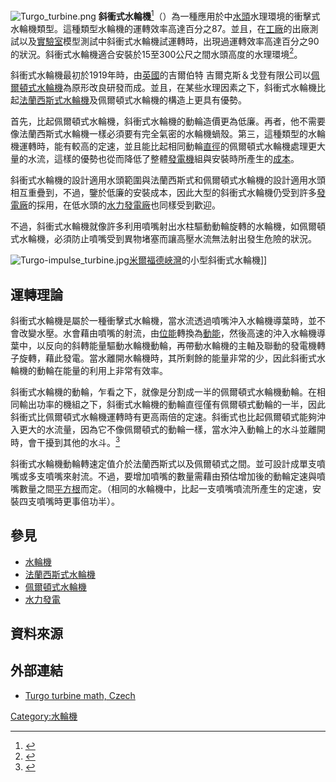 [[Image:Turgo_turbine.png|thumb]]
'''斜衝式水輪機'''<ref name="斜衝式水輪機">{{cite web|last1=|first1=|title=斜衝式水輪機Turgo turbine|url=https://terms.naer.edu.tw/detail/1741028/|website=|publisher=國家教育研究院|accessdate=2016-06-26}}{{dead link|date=2018年3月 |bot=InternetArchiveBot |fix-attempted=yes }}</ref>（{{lang-en|Turgo turbine}}）為一種應用於中[[水頭|水頭]]水理環境的衝擊式水輪機類型。這種類型水輪機的運轉效率高達百分之87。並且，在[[工廠|工廠]]的出廠測試以及[[實驗室|實驗室]]模型測試中斜衝式水輪機試運轉時，出現過運轉效率高達百分之90的狀況。斜衝式水輪機適合安裝於15至300公尺之間水頭高度的水理環境<ref name="Basics">{{cite web|last1=Jonker Klunne|first1=Wim|title=Turgo turbine|url=http://www.microhydropower.net/http://www.microhydropower.net/basics/turbines.php#Turgo|website=hydropower.net|publisher=hydropower.net|accessdate=2016-03-07}}{{Dead link|date=2018年6月 |bot=InternetArchiveBot |fix-attempted=no }}</ref>。

斜衝式水輪機最初於1919年時，由[[英國|英國]]的吉爾伯特 吉爾克斯＆戈登有限公司以[[佩爾頓式水輪機|佩爾頓式水輪機]]為原形改良研發而成。並且，在某些水理因素之下，斜衝式水輪機比起[[法蘭西斯式水輪機|法蘭西斯式水輪機]]及佩爾頓式水輪機的構造上更具有優勢。

首先，比起佩爾頓式水輪機，斜衝式水輪機的動輪造價更為低廉。再者，他不需要像法蘭西斯式水輪機一樣必須要有完全氣密的水輪機蝸殼。第三，這種類型的水輪機運轉時，能有較高的定速，並且能比起相同動輪[[直徑|直徑]]的佩爾頓式水輪機處理更大量的水流，這樣的優勢也從而降低了整體[[發電機|發電機]]組與安裝時所產生的[[成本|成本]]。

斜衝式水輪機的設計適用水頭範圍與法蘭西斯式和佩爾頓式水輪機的設計適用水頭相互重疊到，不過，鑒於低廉的安裝成本，因此大型的斜衝式水輪機仍受到許多[[發電廠|發電廠]]的採用，在低水頭的[[水力發電廠|水力發電廠]]也同樣受到歡迎。

不過，斜衝式水輪機就像許多利用噴嘴射出水柱驅動動輪旋轉的水輪機，如佩爾頓式水輪機，必須防止噴嘴受到異物堵塞而讓高壓水流無法射出發生危險的狀況。

[[Image:Turgo-impulse_turbine.jpg|thumb]][[米爾福德峽灣|米爾福德峽灣]]的小型斜衝式水輪機]]

== 運轉理論 ==

斜衝式水輪機是屬於一種衝擊式水輪機，當水流透過噴嘴沖入水輪機導葉時，並不會改變水壓。水會藉由噴嘴的射流，由[[位能|位能]]轉換為[[動能|動能]]，然後高速的沖入水輪機導葉中，以反向的斜轉能量驅動水輪機動輪，再帶動水輪機的主軸及聯動的發電機轉子旋轉，藉此發電。當水離開水輪機時，其所剩餘的能量非常的少，因此斜衝式水輪機的動輪在能量的利用上非常有效率。

斜衝式水輪機的動輪，乍看之下，就像是分割成一半的佩爾頓式水輪機動輪。在相同輸出功率的機組之下，斜衝式水輪機的動輪直徑僅有佩爾頓式動輪的一半，因此斜衝式比佩爾頓式水輪機運轉時有更高兩倍的定速。斜衝式也比起佩爾頓式能夠沖入更大的水流量，因為它不像佩爾頓式的動輪一樣，當水沖入動輪上的水斗並離開時，會干擾到其他的水斗。<ref name="DD">{{cite web|last1=Darling|first1=David|title=Turgo turbine|url=http://www.daviddarling.info/encyclopedia/T/AE_Turgo_turbine.html|website=Encyclopedia of Alternative Energy|publisher=The Worlds of Dvid Darling|accessdate=2016-03-07|archive-date=2019-08-23|archive-url=https://web.archive.org/web/20190823205219/http://www.daviddarling.info/encyclopedia/T/AE_Turgo_turbine.html|dead-url=no}}</ref>

斜衝式水輪機動輪轉速定值介於法蘭西斯式以及佩爾頓式之間。並可設計成單支噴嘴或多支噴嘴來射流。不過，要增加噴嘴的數量需藉由預估增加後的動輪定速與噴嘴數量之間[[平方根|平方根]]而定。（相同的水輪機中，比起一支噴嘴噴流所產生的定速，安裝四支噴嘴時更事倍功半）。

== 參見 ==
* [[水輪機|水輪機]]
* [[法蘭西斯式水輪機|法蘭西斯式水輪機]]
* [[佩爾頓式水輪機|佩爾頓式水輪機]]
* [[水力發電|水力發電]]

== 資料來源 ==
{{reflist}}

==外部連結  ==

*[http://mve.energetika.cz/primotlaketurbiny/turgo.htm Turgo turbine math, Czech] {{Wayback|url=http://mve.energetika.cz/primotlaketurbiny/turgo.htm |date=20200129002859 }}

{{Hydropower}}

{{DEFAULTSORT:斜衝式水輪機}}
[[Category:水輪機|Category:水輪機]]